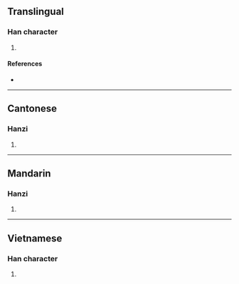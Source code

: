 {{character info/new}}
==Translingual==

===Han character===
{{Han char|rn=64|rad=手|as=05|sn=8|four=|canj=QKSR|ids=⿰扌加}}

# {{defn|Han|sort=手05}}

====References====
* {{Han ref|kx=0424.130|dkj=11935|dj=0772.080|hdz=31860.060|uh=62C1|ud=25281}}

----

==Cantonese==

===Hanzi===
{{yue-hanzi|jyut=[[ke2]]|y=ke2}}

# {{defn|lang=yue|sort=手05}}

----

==Mandarin==

===Hanzi===
{{cmn-hanzi|pin=[[jiā]] ([[jia1]])|wg=chia<sup>1</sup>}}

# {{defn|lang=cmn|sort=手05}}

----

==Vietnamese==

===Han character===
{{vi-hantu|giơ|rs=手05}}

# {{defn|lang=vi|sort=手05}}